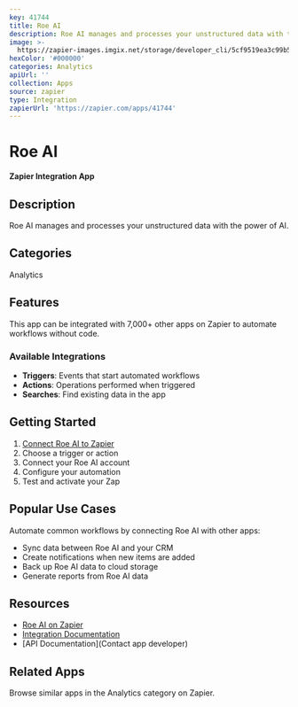 ```yaml
---
key: 41744
title: Roe AI
description: Roe AI manages and processes your unstructured data with the power of AI.
image: >-
  https://zapier-images.imgix.net/storage/developer_cli/5cf9519ea3c99b5a862c85741c46ebb5.png?auto=format%2Ccompress&ixlib=python-3.0.0&q=50
hexColor: '#000000'
categories: Analytics
apiUrl: ''
collection: Apps
source: zapier
type: Integration
zapierUrl: 'https://zapier.com/apps/41744'
---
```

# Roe AI

**Zapier Integration App**

## Description

Roe AI manages and processes your unstructured data with the power of AI.

## Categories

Analytics

## Features

This app can be integrated with 7,000+ other apps on Zapier to automate workflows without code.

### Available Integrations

- **Triggers**: Events that start automated workflows
- **Actions**: Operations performed when triggered
- **Searches**: Find existing data in the app

## Getting Started

1. [Connect Roe AI to Zapier](https://zapier.com/apps/41744)
2. Choose a trigger or action
3. Connect your Roe AI account
4. Configure your automation
5. Test and activate your Zap

## Popular Use Cases

Automate common workflows by connecting Roe AI with other apps:

- Sync data between Roe AI and your CRM
- Create notifications when new items are added
- Back up Roe AI data to cloud storage
- Generate reports from Roe AI data

## Resources

- [Roe AI on Zapier](https://zapier.com/apps/41744)
- [Integration Documentation](https://zapier.com/apps/41744/integrations)
- [API Documentation](Contact app developer)

## Related Apps

Browse similar apps in the Analytics category on Zapier.
